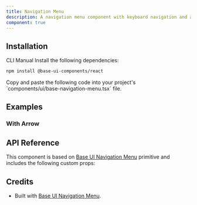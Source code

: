 ```yaml
---
title: Navigation Menu
description: A navigation menu component with keyboard navigation and accessibility features. Built on top of Base UI Navigation Menu component.
component: true
---
```


<ExamplePreview path="base-navigation-menu/default" />

## Installation

<Tabs defaultValue="cli">

<TabsList>
  <TabsTrigger value="cli">CLI</TabsTrigger>
  <TabsTrigger value="manual">Manual</TabsTrigger>
</TabsList>

<TabsContent value="cli">
  <CliCommands name="base-navigation-menu" />
</TabsContent>

<TabsContent value="manual">    
<Steps>

<Step>
Install the following dependencies:

```bash
npm install @base-ui-components/react
```

</Step>

<Step>
Copy and paste the following code into your project's `components/ui/base-navigation-menu.tsx` file.

<ComponentPreview name="base-navigation-menu" />

</Step>

</Steps>

</TabsContent>

</Tabs>

## Examples

### With Arrow

<ExamplePreview path="base-navigation-menu/with-arrow" />

## API Reference

This component is based on [Base UI Navigation Menu](https://base-ui.com/react/components/navigation-menu) primitive and includes the following custom props:

## Credits

- Built with [Base UI Navigation Menu](https://base-ui.com/react/components/navigation-menu).

